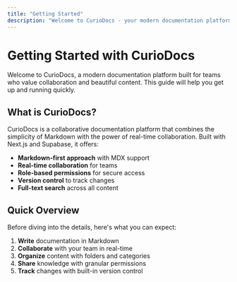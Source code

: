 ```yaml
---
title: "Getting Started"
description: "Welcome to CurioDocs - your modern documentation platform"
---
```


# Getting Started with CurioDocs

Welcome to CurioDocs, a modern documentation platform built for teams who value collaboration and beautiful content. This guide will help you get up and running quickly.

## What is CurioDocs?

CurioDocs is a collaborative documentation platform that combines the simplicity of Markdown with the power of real-time collaboration. Built with Next.js and Supabase, it offers:

- **Markdown-first approach** with MDX support
- **Real-time collaboration** for teams
- **Role-based permissions** for secure access
- **Version control** to track changes
- **Full-text search** across all content

## Quick Overview

Before diving into the details, here's what you can expect:

1. **Write** documentation in Markdown
2. **Collaborate** with your team in real-time
3. **Organize** content with folders and categories
4. **Share** knowledge with granular permissions
5. **Track** changes with built-in version control
